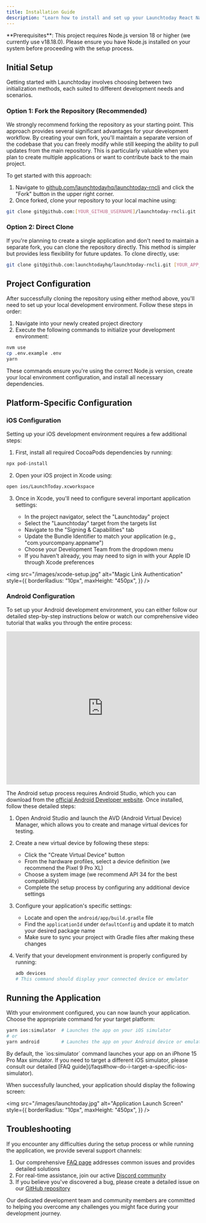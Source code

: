 ```yaml
---
title: Installation Guide
description: "Learn how to install and set up your Launchtoday React Native project"
---
```


<Info>
  **Prerequisites**: This project requires Node.js version 18 or higher (we
  currently use v18.18.0). Please ensure you have Node.js installed on your
  system before proceeding with the setup process.
</Info>

## Initial Setup

Getting started with Launchtoday involves choosing between two initialization methods, each suited to different development needs and scenarios.

### Option 1: Fork the Repository (Recommended)

We strongly recommend forking the repository as your starting point. This approach provides several significant advantages for your development workflow.
By creating your own fork, you'll maintain a separate version of the codebase that you can freely modify while still keeping the ability to pull updates
from the main repository. This is particularly valuable when you plan to create multiple applications or want to contribute back to the main project.

To get started with this approach:

1. Navigate to [github.com/launchtodayhq/launchtoday-rncli](https://github.com/launchtodayhq/launchtoday-rncli) and click the "Fork" button in the upper
   right corner.
2. Once forked, clone your repository to your local machine using:

```bash
git clone git@github.com:[YOUR_GITHUB_USERNAME]/launchtoday-rncli.git [YOUR_APP_NAME]
```

### Option 2: Direct Clone

If you're planning to create a single application and don't need to maintain a separate fork, you can clone the repository directly. This method is simpler
but provides less flexibility for future updates. To clone directly, use:

```bash
git clone git@github.com:launchtodayhq/launchtoday-rncli.git [YOUR_APP_NAME]
```

## Project Configuration

After successfully cloning the repository using either method above, you'll need to set up your local development environment. Follow these steps in order:

1. Navigate into your newly created project directory
2. Execute the following commands to initialize your development environment:

```bash
nvm use
cp .env.example .env
yarn
```

These commands ensure you're using the correct Node.js version, create your local environment configuration, and install all necessary dependencies.

## Platform-Specific Configuration

### iOS Configuration

Setting up your iOS development environment requires a few additional steps:

1. First, install all required CocoaPods dependencies by running:

```bash
npx pod-install
```

2. Open your iOS project in Xcode using:

```bash
open ios/LaunchToday.xcworkspace
```

3. Once in Xcode, you'll need to configure several important application settings:

   - In the project navigator, select the "Launchtoday" project
   - Select the "Launchtoday" target from the targets list
   - Navigate to the "Signing & Capabilities" tab
   - Update the Bundle Identifier to match your application (e.g., "com.yourcompany.appname")
   - Choose your Development Team from the dropdown menu
   - If you haven't already, you may need to sign in with your Apple ID through Xcode preferences

<img
  src="/images/xcode-setup.jpg"
  alt="Magic Link Authentication"
  style={{
    borderRadius: "10px",
    maxHeight: "450px",
  }}
/>

### Android Configuration

To set up your Android development environment, you can either follow our detailed step-by-step instructions below or watch our comprehensive video tutorial
that walks you through the entire process:

<iframe
  width="100%"
  height="400"
  style={{ borderRadius: 10 }}
  src="https://www.youtube.com/embed/iTidkCkdKRk"
  title="Android Setup Video"
  frameBorder="0"
  allow="accelerometer; autoplay; clipboard-write; encrypted-media; gyroscope; picture-in-picture"
  allowFullScreen
></iframe>

The Android setup process requires Android Studio, which you can download from the [official Android Developer website](https://developer.android.com/studio).
Once installed, follow these detailed steps:

1. Open Android Studio and launch the AVD (Android Virtual Device) Manager, which allows you to create and manage virtual devices for testing.

2. Create a new virtual device by following these steps:

   - Click the "Create Virtual Device" button
   - From the hardware profiles, select a device definition (we recommend the Pixel 9 Pro XL)
   - Choose a system image (we recommend API 34 for the best compatibility)
   - Complete the setup process by configuring any additional device settings

3. Configure your application's specific settings:

   - Locate and open the `android/app/build.gradle` file
   - Find the `applicationId` under `defaultConfig` and update it to match your desired package name
   - Make sure to sync your project with Gradle files after making these changes

4. Verify that your development environment is properly configured by running:
   ```bash
   adb devices
   # This command should display your connected device or emulator
   ```

## Running the Application

With your environment configured, you can now launch your application. Choose the appropriate command for your target platform:

```bash
yarn ios:simulator  # Launches the app on your iOS simulator
# or
yarn android        # Launches the app on your Android device or emulator
```

<Info>
  By default, the `ios:simulator` command launches your app on an iPhone 15 Pro
  Max simulator. If you need to target a different iOS simulator, please consult
  our detailed [FAQ guide](/faqs#how-do-i-target-a-specific-ios-simulator).
</Info>

When successfully launched, your application should display the following screen:

<img
  src="/images/launchtoday.jpg"
  alt="Application Launch Screen"
  style={{
    borderRadius: "10px",
    maxHeight: "450px",
  }}
/>

## Troubleshooting

If you encounter any difficulties during the setup process or while running the application, we provide several support channels:

1. Our comprehensive [FAQ page](/faqs) addresses common issues and provides detailed solutions
2. For real-time assistance, join our active [Discord community](https://discord.gg/launchtoday)
3. If you believe you've discovered a bug, please create a detailed issue on our [GitHub repository](https://github.com/launchtodayhq/launchtoday-rncli/issues)

Our dedicated development team and community members are committed to helping you overcome any challenges you might face during your development journey.
